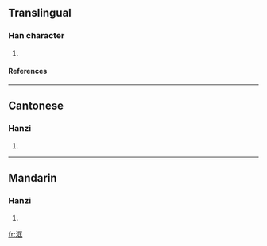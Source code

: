 ==Translingual==
===Han character===
{{Han char|rn=85|rad=水|as=06|sn=9|four=3111<sub>1</sub>|canj=水尸一土 (ESMG), X水尸一土 (XESMG)}}
# {{defn|Han|sort=水06}}
====References====
{{Han ref|kx=0621.250|dkj=17406|hdz=31601.040|uh=6D2D|ud=27949|bh=CF6F|bd=53103}}

----
==Cantonese==
===Hanzi===
{{yue-hanzi|jyut=|y=hong1}}
# {{defn|Cantonese}}

----
==Mandarin==
===Hanzi===
{{cmn-hanzi|pin=[[kuāng]] ([[kuang1]])|wg=k'uang<sup>1</sup>}}
# {{defn|Mandarin}}

[[fr:洭]]